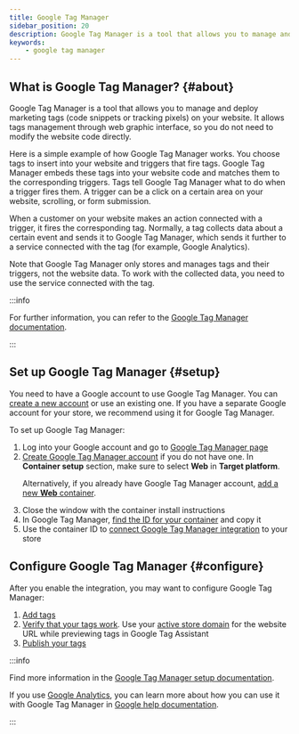 ```yaml
---
title: Google Tag Manager
sidebar_position: 20
description: Google Tag Manager is a tool that allows you to manage and deploy marketing tags (code snippets or tracking pixels) on your website. It allows tags management through web graphic interface, so you do not need to modify the website code directly.
keywords:
    - google tag manager
---
```


## What is Google Tag Manager? {#about}

Google Tag Manager is a tool that allows you to manage and deploy marketing tags (code snippets or tracking pixels) on your website. It allows tags management through web graphic interface, so you do not need to modify the website code directly.

Here is a simple example of how Google Tag Manager works. You choose tags to insert into your website and triggers that fire tags. Google Tag Manager embeds these tags into your website code and matches them to the corresponding triggers. Tags tell Google Tag Manager what to do when a trigger fires them. A trigger can be a click on a certain area on your website, scrolling, or form submission.

When a customer on your website makes an action connected with a trigger, it fires the corresponding tag. Normally, a tag collects data about a certain event and sends it to Google Tag Manager, which sends it further to a service connected with the tag (for example, Google Analytics). 

Note that Google Tag Manager only stores and manages tags and their triggers, not the website data. To work with the collected data, you need to use the service connected with the tag.

:::info

For further information, you can refer to the [Google Tag Manager documentation](https://support.google.com/tagmanager/).

:::

## Set up Google Tag Manager {#setup}

You need to have a Google account to use Google Tag Manager. You can [create a new account](https://accounts.google.com/) or use an existing one. If you have a separate Google account for your store, we recommend using it for Google Tag Manager.

To set up Google Tag Manager:
1. Log into your Google account and go to [Google Tag Manager page](https://tagmanager.google.com/)
2. [Create Google Tag Manager account](https://support.google.com/tagmanager/answer/6103696#new) if you do not have one. In **Container setup** section, make sure to select **Web** in **Target platform**.<p>Alternatively,  if you already have Google Tag Manager account, [add a new **Web** container](https://support.google.com/tagmanager/answer/12974036/).</p>
3. Close the window with the container install instructions
4. In Google Tag Manager, [find the ID for your container](https://support.google.com/tagmanager/search?q=find+container+ID) and copy it
5. Use the container ID to [connect Google Tag Manager integration](integrations.mdx#connect) to your store

## Configure Google Tag Manager {#configure}

After you enable the integration, you may want to configure Google Tag Manager:
1. [Add tags](https://support.google.com/tagmanager/answer/12974036#add-tags)
2. [Verify that your tags work](https://support.google.com/tagmanager/answer/12974036#update). Use your [active store domain](../../store-settings/domains.mdx) for the website URL while previewing tags in Google Tag Assistant
3. [Publish your tags](https://support.google.com/tagmanager/answer/12974036#publish-tags)

:::info

Find more information in the [Google Tag Manager setup documentation](https://support.google.com/tagmanager/answer/12811173/).

If you use [Google Analytics](google-analytics.mdx), you can learn more about how you can use it with Google Tag Manager in [Google help documentation](https://support.google.com/tagmanager/topic/6333310/).

:::